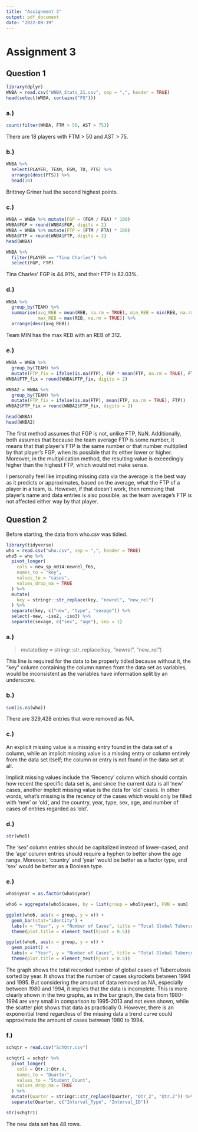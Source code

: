 ---
title: "Assignment 3"
output: pdf_document
date: "2022-09-19"
---

# Assignment 3

## Question 1

```{r}
library(dplyr)
WNBA = read.csv("WNBA_Stats_21.csv", sep = ",", header = TRUE)
head(select(WNBA, contains("FG")))
```

### a.)

```{r}
count(filter(WNBA, FTM > 50, AST > 75))
```

There are 18 players with FTM \> 50 and AST \> 75.

### b.)

```{r}
WNBA %>%
  select(PLAYER, TEAM, FGM, TO, PTS) %>%
  arrange(desc(PTS)) %>%
  head(10)
```

Brittney Griner had the second highest points.

### c.)

```{r}
WNBA = WNBA %>% mutate(FGP = (FGM / FGA) * 100)
WNBA$FGP = round(WNBA$FGP, digits = 2)
WNBA = WNBA %>% mutate(FTP = (FTM / FTA) * 100)
WNBA$FTP = round(WNBA$FTP, digits = 2)
head(WNBA)

WNBA %>%
  filter(PLAYER == "Tina Charles") %>%
  select(FGP, FTP)
```

Tina Charles' FGP is 44.91%, and their FTP is 82.03%.

### d.)

```{r}
WNBA %>%
  group_by(TEAM) %>%
  summarise(avg_REB = mean(REB, na.rm = TRUE), min_REB = min(REB, na.rm = TRUE), 
            max_REB = max(REB, na.rm = TRUE)) %>%
  arrange(desc(avg_REB))

```

Team MIN has the max REB with an REB of 312.

### e.)

```{r}
WNBA = WNBA %>%
  group_by(TEAM) %>%
  mutate(FTP_fix = ifelse(is.na(FTP), FGP * mean(FTP, na.rm = TRUE), FTP))
WNBA$FTP_fix = round(WNBA$FTP_fix, digits = 2)

WNBA2 = WNBA %>%
  group_by(TEAM) %>% 
  mutate(FTP_fix = ifelse(is.na(FTP), mean(FTP, na.rm = TRUE), FTP))
WNBA2$FTP_fix = round(WNBA2$FTP_fix, digits = 2)

head(WNBA)
head(WNBA2)
```

The first method assumes that FGP is not, unlike FTP, NaN. Additionally, both assumes that because the team average FTP is some number, it means that that player's FTP is the same number or that number multiplied by that player's FGP, when its possible that its either lower or higher. Moreover, in the multiplication method, the resulting value is exceedingly higher than the highest FTP, which would not make sense.

I personally feel like imputing missing data via the average is the best way as it predicts or approximates, based on the average, what the FTP of a player in a team, is. However, if that doesn't work, then removing that player's name and data entries is also possible, as the team average's FTP is not affected either way by that player.

## Question 2

Before starting, the data from who.csv was tidied.

```{r}
library(tidyverse)
who = read.csv("who.csv", sep = ",", header = TRUE)
who5 = who %>%
  pivot_longer(
    cols = new_sp_m014:newrel_f65, 
    names_to = "key", 
    values_to = "cases", 
    values_drop_na = TRUE
  ) %>% 
  mutate(
    key = stringr::str_replace(key, "newrel", "new_rel")
  ) %>%
  separate(key, c("new", "type", "sexage")) %>% 
  select(-new, -iso2, -iso3) %>% 
  separate(sexage, c("sex", "age"), sep = 1)
```

### a.)

> mutate(key = stringr::str_replace(key, "newrel", "new_rel")

This line is required for the data to be properly tidied because without it, the "key" column containing the column names from the data set as variables, would be inconsistent as the variables have information split by an underscore.

### b.)

```{r}
sum(is.na(who))
```

There are 329,428 entries that were removed as NA.

### c.)

An explicit missing value is a missing entry found in the data set of a column, while an implicit missing value is a missing entry or column entirely from the data set itself; the column or entry is not found in the data set at all.

Implicit missing values include the 'Recency' column which should contain how recent the specific data set is, and since the current data is all 'new' cases, another implicit missing value is the data for 'old' cases. In other words, what's missing is the recency of the cases which would only be filled with 'new' or 'old', and the country, year, type, sex, age, and number of cases of entries regarded as 'old'.

### d.)

```{r}
str(who5)
```

The 'sex' column entries should be capitalized instead of lower-cased, and the 'age' column entries should require a hyphen to better show the age range. Moreover, 'country' and 'year' would be better as a factor type, and 'sex' would be better as a Boolean type.

### e.)

```{r}
who5$year = as.factor(who5$year)

who6 = aggregate(who5$cases, by = list(group = who5$year), FUN = sum)

ggplot(who6, aes(x = group, y = x)) +
  geom_bar(stat="identity") +
  labs(x = "Year", y = "Number of Cases", title = "Total Global Tuberculosis Cases by Year") +
  theme(plot.title = element_text(hjust = 0.5))

ggplot(who6, aes(x = group, y = x)) +
  geom_point() +
  labs(x = "Year", y = "Number of Cases", title = "Total Global Tuberculosis Cases by Year") +
  theme(plot.title = element_text(hjust = 0.5))
```

The graph shows the total recorded number of global cases of Tuberculosis sorted by year. It shows that the number of cases skyrockets between 1994 and 1995. But considering the amount of data removed as NA, especially between 1980 and 1994, it implies that the data is incomplete. This is more clearly shown in the two graphs, as in the bar graph, the data from 1980-1994 are very small in comparison to 1995-2013 and not even shown, while the scatter plot shows that data as practically 0. However, there is an exponential trend regardless of the missing data a trend curve could approximate the amount of cases between 1980 to 1994.

### f.)

```{r}
schqtr = read.csv("SchQtr.csv")

schqtr1 = schqtr %>%
  pivot_longer(
    cols = Qtr.1:Qtr.4,
    names_to = "Quarter", 
    values_to = "Student_Count", 
    values_drop_na = TRUE
  ) %>%
  mutate(Quarter = stringr::str_replace(Quarter, "Qtr_2", "Qtr.2")) %>%
  separate(Quarter, c("Interval_Type", "Interval_ID"))

str(schqtr1)
```

The new data set has 48 rows.
